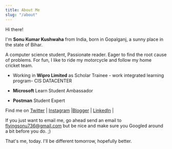 ```yaml
---
title: About Me
slug: "/about"
---
```


Hi there!


I'm **Sonu Kumar Kushwaha** from India, born in Gopalganj, a sunny place in the state of Bihar.

A computer science student, Passionate reader. Eager to find the root cause of problems. For fun, I like to ride my motorcycle and follow my home cricket team.

- Working in **Wipro Limited** as Scholar Trainee - work integrated learning program- CIS DATACENTER 

- **Microsoft** Learn Student Ambassador

- **Postman** Student Expert


Find me on [Twitter](https://twitter.com/iamsonukushwaha) | [Instagram](https://www.instagram.com/flyingsonu736/) |[Blogger](https://singlebucks.blogspot.com/) | [LinkedIn](https://www.linkedin.com/in/sonukumarkushwaha/) | 


If you just want to email me, go ahead send an email to flyingsonu736@gmail.com but be nice and make sure you Googled around a bit before you do. ;)


That's me, today. I'll be different tomorrow, hopefully better.
